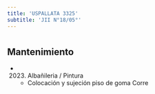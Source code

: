```yaml
---
title: 'USPALLATA 3325'
subtitle: 'JII N°18/05°'
---
```


#


## Mantenimiento

*  (2023) Albañileria / Pintura 
    + Colocación y sujeción piso de goma Corre



